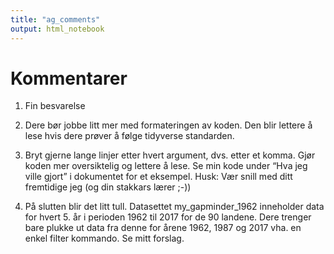 ```yaml
---
title: "ag_comments"
output: html_notebook
---
```


# Kommentarer

1.  Fin besvarelse

2.  Dere bør jobbe litt mer med formateringen av koden. Den blir lettere å lese hvis dere prøver å følge tidyverse standarden.

3.  Bryt gjerne lange linjer etter hvert argument, dvs. etter et komma. Gjør koden mer oversiktelig og lettere å lese. Se min kode under "Hva jeg ville gjort" i dokumentet for et eksempel. Husk: Vær snill med ditt fremtidige jeg (og din stakkars lærer ;-))

4.  På slutten blir det litt tull. Datasettet my_gapminder_1962 inneholder data for hvert 5. år i perioden 1962 til 2017 for de 90 landene. Dere trenger bare plukke ut data fra denne for årene 1962, 1987 og 2017 vha. en enkel filter kommando. Se mitt forslag.
